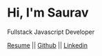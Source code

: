 # Hi, I'm Saurav
Fullstack Javascript Developer


[Resume](https://docs.google.com/document/d/1uhj8h4JwwFRLh69EHfZ5CyI6aqsa0t_CeyhX69PoMtA/edit?usp=sharing)
||
[Github](https://github.com/sauravBarua)
||
[Linkedin](https://www.linkedin.com/feed/)
